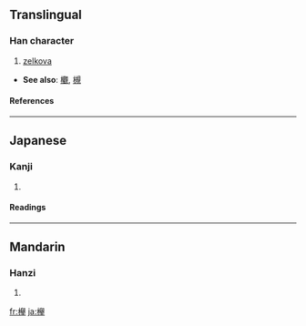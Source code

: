 {{see|櫸}}
{{see|﨔}}

==Translingual==
===Han character===
{{Han char|rn=75|rad=木|as=10|sn=14|four=|canj=木竹金手 (DHCQ), X木竹金手 (XDHCQ)}}
# [[zelkova]]


* '''See also''': [[欟]], [[槻]]<!-- look like variants of the same character? -->
====References====
{{Han ref|kx=0563.061|dkj=15883|hdz=21321.071|uh=6B05|ud=27397}}

----
==Japanese==
===Kanji===
{{ja-kanji|grade=|rs=木10}}
# {{defn|Japanese}} 
====Readings====
{{ja-readings|on=[[きょ]] (kyo)|kun=[[けやき]] (keyaki)}}

----
==Mandarin==
===Hanzi===
{{cmn-hanzi|pin=[[jǔ]] ([[ju3]]), [[luǒ]] ([[luo3]])|wg=chü<sup>3</sup>, lo<sup>3</sup>}}
# {{defn|Mandarin}}

[[fr:欅]]
[[ja:欅]]